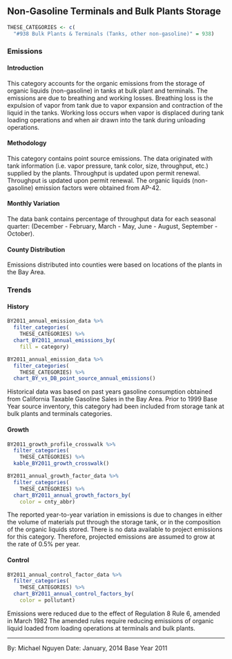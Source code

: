 ## Non-Gasoline Terminals and Bulk Plants Storage {#petprod-bulk_term-other}

```r
THESE_CATEGORIES <- c(
  "#938 Bulk Plants & Terminals (Tanks, other non-gasoline)" = 938)
```

### Emissions

#### Introduction {-}

This category accounts for the organic emissions from the storage of organic liquids (non-gasoline) in tanks at bulk plant and terminals. The emissions are due to breathing and working losses. Breathing loss is the expulsion of vapor from tank due to vapor expansion and contraction of the liquid in the tanks. Working loss occurs when vapor is displaced during tank loading operations and when air drawn into the tank during unloading operations.

#### Methodology {-}

This category contains point source emissions. The data originated with tank information (i.e. vapor pressure, tank color, size, throughput, etc.) supplied by the plants. Throughput is updated upon permit renewal. Throughput is updated upon permit renewal. The organic liquids (non-gasoline) emission factors were obtained from AP-42.

#### Monthly Variation {-}

The data bank contains percentage of throughput data for each seasonal quarter: (December - February, March - May, June - August, September - October).

#### County Distribution {-}

Emissions distributed into counties were based on locations of the plants in the Bay Area.

### Trends {#petprod-bulk_term-trend}

#### History {-}

```r
BY2011_annual_emission_data %>%
  filter_categories(
    THESE_CATEGORIES) %>%
  chart_BY2011_annual_emissions_by(
    fill = category)
```

```r
BY2011_annual_emission_data %>%
  filter_categories(
    THESE_CATEGORIES) %>%
  chart_BY_vs_DB_point_source_annual_emissions()
```

Historical data was based on past years gasoline consumption obtained from California Taxable Gasoline Sales in the Bay Area. Prior to 1999 Base Year source inventory, this category had been included from storage tank at bulk plants and terminals categories.

#### Growth {-}

```r
BY2011_growth_profile_crosswalk %>%
  filter_categories(
    THESE_CATEGORIES) %>%
  kable_BY2011_growth_crosswalk()
```

```r
BY2011_annual_growth_factor_data %>%
  filter_categories(
    THESE_CATEGORIES) %>%
  chart_BY2011_annual_growth_factors_by(
    color = cnty_abbr)
```

The reported year-to-year variation in emissions is due to changes in either the volume of materials put through the storage tank, or in the composition of the organic liquids stored. There is no data available to project emissions for this category. Therefore, projected emissions are assumed to grow at the rate of 0.5% per year.

#### Control {-}

```r
BY2011_annual_control_factor_data %>%
  filter_categories(
    THESE_CATEGORIES) %>%
  chart_BY2011_annual_control_factors_by(
    color = pollutant)
```

Emissions were reduced due to the effect of Regulation 8 Rule 6, amended in March 1982 The amended rules require reducing emissions of organic liquid loaded from loading operations at terminals and bulk plants.

***

By: Michael Nguyen 
Date: January, 2014 
Base Year 2011
